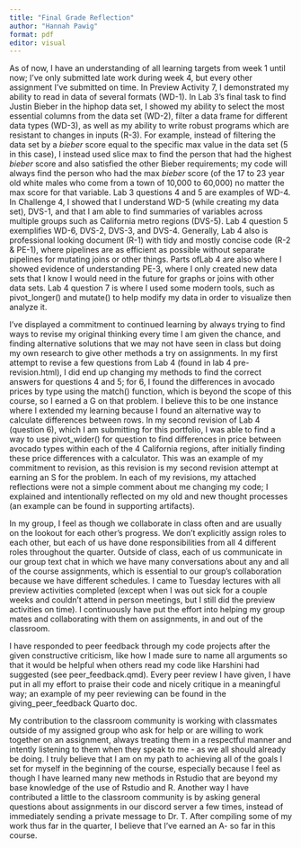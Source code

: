 ```yaml
---
title: "Final Grade Reflection"
author: "Hannah Pawig"
format: pdf
editor: visual
---
```


As of now, I have an understanding of all learning targets from week 1 until now; I've only submitted late work during week 4, but every other assignment I've submitted on time. In Preview Activity 7, I demonstrated my ability to read in data of several formats (WD-1). In Lab 3's final task to find Justin Bieber in the hiphop data set, I showed my ability to select the most essential columns from the data set (WD-2), filter a data frame for different data types (WD-3), as well as my ability to write robust programs which are resistant to changes in inputs (R-3). For example, instead of filtering the data set by a *bieber* score equal to the specific max value in the data set (5 in this case), I instead used slice max to find the person that had the highest *bieber* score and also satisfied the other Bieber requirements; my code will always find the person who had the max *bieber* score (of the 17 to 23 year old white males who come from a town of 10,000 to 60,000) no matter the max score for that variable. Lab 3 questions 4 and 5 are examples of WD-4. In Challenge 4, I showed that I understand WD-5 (while creating my data set), DVS-1, and that I am able to find summaries of variables across multiple groups such as California metro regions (DVS-5). Lab 4 question 5 exemplifies WD-6, DVS-2, DVS-3, and DVS-4. Generally, Lab 4 also is professional looking document (R-1) with tidy and mostly concise code (R-2 & PE-1), where pipelines are as efficient as possible without separate pipelines for mutating joins or other things. Parts ofLab 4 are also where I showed evidence of understanding PE-3, where I only created new data sets that I know I would need in the future for graphs or joins with other data sets. Lab 4 question 7 is where I used some modern tools, such as pivot_longer() and mutate() to help modify my data in order to visualize then analyze it.

I've displayed a commitment to continued learning by always trying to find ways to revise my original thinking every time I am given the chance, and finding alternative solutions that we may not have seen in class but doing my own research to give other methods a try on assignments. In my first attempt to revise a few questions from Lab 4 (found in lab 4 pre-revision.html), I did end up changing my methods to find the correct answers for questions 4 and 5; for 6, I found the differences in avocado prices by type using the match() function, which is beyond the scope of this course, so I earned a G on that problem. I believe this to be one instance where I extended my learning because I found an alternative way to calculate differences between rows. In my second revision of Lab 4 (question 6), which I am submitting for this portfolio, I was able to find a way to use pivot_wider() for question to find differences in price between avocado types within each of the 4 California regions, after initially finding these price differences with a calculator. This was an example of my commitment to revision, as this revision is my second revision attempt at earning an S for the problem. In each of my revisions, my attached reflections were not a simple comment about me changing my code; I explained and intentionally reflected on my old and new thought processes (an example can be found in supporting artifacts).

In my group, I feel as though we collaborate in class often and are usually on the lookout for each other's progress. We don't explicitly assign roles to each other, but each of us have done responsibilities from all 4 different roles throughout the quarter. Outside of class, each of us communicate in our group text chat in which we have many conversations about any and all of the course assignments, which is essential to our group's collaboration because we have different schedules. I came to Tuesday lectures with all preview activities completed (except when I was out sick for a couple weeks and couldn't attend in person meetings, but I still did the preview activities on time). I continuously have put the effort into helping my group mates and collaborating with them on assignments, in and out of the classroom.

I have responded to peer feedback through my code projects after the given constructive criticism, like how I made sure to name all arguments so that it would be helpful when others read my code like Harshini had suggested (see peer_feedback.qmd). Every peer review I have given, I have put in all my effort to praise their code and nicely critique in a meaningful way; an example of my peer reviewing can be found in the giving_peer_feedback Quarto doc.

My contribution to the classroom community is working with classmates outside of my assigned group who ask for help or are willing to work together on an assignment, always treating them in a respectful manner and intently listening to them when they speak to me - as we all should already be doing. I truly believe that I am on my path to achieving all of the goals I set for myself in the beginning of the course, especially because I feel as though I have learned many new methods in Rstudio that are beyond my base knowledge of the use of Rstudio and R. Another way I have contributed a little to the classroom community is by asking general questions about assignments in our discord server a few times, instead of immediately sending a private message to Dr. T. After compiling some of my work thus far in the quarter, I believe that I've earned an A- so far in this course.

